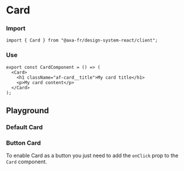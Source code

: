 
<Meta of={CardStories} name="Card" />

# Card

### Import

```tsx
import { Card } from "@axa-fr/design-system-react/client";
```

### Use

```tsx
export const CardComponent = () => (
  <Card>
    <h1 className="af-card__title">My card title</h1>
    <p>My card content</p>
  </Card>
);
```

## Playground

### Default Card

<Canvas of={CardStories.Default} />

<Controls of={CardStories.Default} />

### Button Card

To enable Card as a button you just need to add the `onClick` prop to the `Card` component.

<Canvas of={CardStories.ButtonCard} />

<Controls of={CardStories.ButtonCard} />

